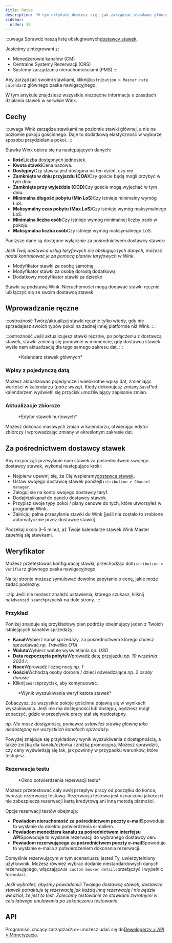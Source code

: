 ```yaml
---
title: Rates
description: 'W tym artykule dowiesz się, jak zarządzać stawkami głównymi w systemie Wink.'
sidebar:
  order: 16
---
```


:::uwaga
Sprawdź naszą listę obsługiwanych[dostawcy stawek](/extranet/rate-providers).

Jesteśmy zintegrowani z:

* Menedżerowie kanałów (CM)
* Centralne Systemy Rezerwacji (CRS)
* Systemy zarządzania nieruchomościami (PMS)
  :::

Aby zarządzać swoimi stawkami, kliknij`Distribution > Master rate calendar`z głównego paska nawigacyjnego.

W tym artykule znajdziesz wszystkie niezbędne informacje o zasadach działania stawek w serwisie Wink.

## Cechy

:::uwaga
Wink zarządza stawkami na poziomie stawki głównej, a nie na poziomie pokoju gościnnego. Daje to dodatkową elastyczność w wyborze sposobu przydzielania pokoi.
:::

Stawka Wink opiera się na następujących danych:

* **Ilość**Liczba dostępnych jednostek.
* **Kwota stawki**Cena bazowa.
* **Dostępny**Czy stawka jest dostępna na ten dzień, czy nie.
* **Zamknięte w dniu przyjazdu (COA)**&#x43;zy goście będą mogli przybyć w tym dniu.
* **Zamknięte przy wyjeździe (COD)**&#x43;zy goście mogą wyjechać w tym dniu.
* **Minimalna długość pobytu (Min LoS)**&#x43;zy istnieje minimalny wymóg LoS.
* **Maksymalny czas pobytu (Max LoS)**&#x43;zy istnieje wymóg maksymalnego LoS.
* **Minimalna liczba osób**Czy istnieje wymóg minimalnej liczby osób w pokoju.
* **Maksymalna liczba osób**Czy istnieje wymóg maksymalnego LoS.

Poniższe dane są dostępne wyłącznie za pośrednictwem dostawcy stawek:

*Jeśli Twój dostawca usług taryfowych nie obsługuje tych danych, możesz nadal kontrolować je za pomocą planów taryfowych w Wink.*

* Modyfikator stawki za osobę samotną
* Modyfikator stawki za osobę dorosłą dodatkową
* Dodatkowy modyfikator stawki za dziecko

Stawki są podstawą Wink. Nieruchomości mogą dodawać stawki ręcznie lub łączyć się ze swoim dostawcą stawek.

## Wprowadzanie ręczne

:::ostrożność
Twórz/aktualizuj stawki ręcznie tylko wtedy, gdy nie sprzedajesz swoich typów pokoi na żadnej innej platformie niż Wink.
:::

:::ostrożność
Jeśli aktualizujesz stawki ręcznie, po połączeniu z dostawcą stawek, stawki zmienią się ponownie w momencie, gdy dostawca stawek wyśle nam aktualizację dla tego samego zakresu dat.
:::

<figure>
  <CloudinaryImage width="700" height="251" resize="scale" quality="best" alt="Kalendarz stawek głównych" src="academy/rate-calendar" errorImage="noimage_opaque_nyrtl0.png" />

  <figcaption>*Kalendarz stawek głównych*</figcaption>
</figure>


### Wpisy z pojedynczą datą

Możesz aktualizować pojedyncze i wielokrotne wpisy dat, zmieniając wartości w kalendarzu (*patrz wyżej*). Kiedy dokonujesz zmiany,`Save`Pod kalendarzem wyświetli się przycisk umożliwiający zapisanie zmian.

### Aktualizacje zbiorcze

<figure>
  <CloudinaryImage width="700" height="267" resize="scale" quality="best" alt="Edytor stawek hurtowych" src="academy/bulk-editor" errorImage="noimage_opaque_nyrtl0.png" />

  <figcaption>*Edytor stawek hurtowych*</figcaption>
</figure>


Możesz dokonać masowych zmian w kalendarzu, otwierając edytor zbiorczy i wprowadzając zmiany w określonym zakresie dat.

## Za pośrednictwem dostawcy stawek

Aby rozpocząć przesyłanie nam stawek za pośrednictwem swojego dostawcy stawek, wykonaj następujące kroki:

* Najpierw upewnij się, że Cię wspieramy[dostawca stawek](/extranet/rate-providers).
* Ustaw swojego dostawcę stawek poniżej`Distribution > Channel manager`.
* Zaloguj się na konto swojego dostawcy taryf.
* Dodaj`Wink`kanał do panelu dostawcy stawek.
* Przypisz swoje typy pokoi / plany cenowe do tych, które utworzyłeś w programie Wink.
* Zainicjuj pełne przesyłanie stawki do Wink \[jeśli nie zostało to zrobione automatycznie przez dostawcę stawki].

Poczekaj około 3–5 minut, aż Twoje kalendarze stawek Wink Master zapełnią się stawkami.

## Weryfikator

Możesz przetestować konfigurację stawki, przechodząc do`Distribution > Verifier`z głównego paska nawigacyjnego.

Na tej stronie możesz symulować dowolne zapytanie o cenę, jakie może zadać podróżny.

:::tip
Jeśli nie możesz znaleźć ustawienia, którego szukasz, kliknij na`Advanced search`przycisk na dole strony.
:::

### Przykład

Poniżej znajduje się przykładowy plan podróży obejmujący jeden z Twoich istniejących kanałów sprzedaży:

* **Kanał**Wybierz kanał sprzedaży, za pośrednictwem którego chcesz sprzedawać.*np. Traveliko OTA*.
* **Waluta**Wybierz walutę wyświetlania.*np. USD*
* **Data rozpoczęcia pobytu**Wprowadź datę przyjazdu.*np. 10 września 2024 r.*
* **Noce**Wprowadź liczbę nocy.*np. 1*
* **Goście**Wchodzą osoby dorosłe / dzieci odwiedzające.*np. 2 osoby dorosłe*
* Kliknij`Search`przycisk, aby kontynuować.

<figure>
  <CloudinaryImage width="350" height="501" resize="scale" quality="best" alt="Wynik weryfikatora stawek" src="academy/rate-verifier" errorImage="noimage_opaque_nyrtl0.png" />

  <figcaption>*Wynik wyszukiwania weryfikatora stawek*</figcaption>
</figure>


Zobaczysz, że wszystkie pokoje gościnne pojawią się w wynikach wyszukiwania.
Jeśli nie ma dostępności lub dostępu, będziesz mógł zobaczyć, gdzie w przepływie pracy stał się niedostępny.

*np. Nie masz dostępności, ponieważ ustawiłeś stawkę główną jako niedostępną we wszystkich kanałach sprzedaży.*

Powyżej znajduje się przykładowy wynik wyszukiwania z dostępnością, a także zniżką dla kanału/członka i zniżką promocyjną.
Możesz sprawdzić, czy ceny wyświetlają się tak, jak powinny w przypadku warunków, które testujesz.

### Rezerwacja testu

<figure>
  <CloudinaryImage width="350" height="459" resize="scale" quality="best" alt="Tryb rezerwacji testu" src="academy/test-booking" errorImage="noimage_opaque_nyrtl0.png" />

  <figcaption>*Okno potwierdzenia rezerwacji testu*</figcaption>
</figure>


Możesz przetestować cały swój przepływ pracy od początku do końca, tworząc rezerwację testową. Rezerwacja testowa jest oznaczona jako`test`i nie zabezpiecza rezerwacji kartą kredytową ani inną metodą płatności.

Opcje rezerwacji testów obejmują:

* **Powiadom nieruchomość za pośrednictwem poczty e-mail**Spowoduje to wysłanie do obiektu potwierdzenia e-mailem.
* **Powiadom menedżera kanału za pośrednictwem interfejsu API**Spowoduje to wysłanie rezerwacji do wybranego dostawcy cen.
* **Powiadom rezerwującego za pośrednictwem poczty e-mail**Spowoduje to wysłanie e-maila z potwierdzeniem dokonania rezerwacji.

Domyślnie rezerwującym w tym scenariuszu jesteś Ty, uwierzytelniony użytkownik. Możesz również wybrać dodanie niestandardowych danych rezerwującego, włączając`Add custom booker details`przełączyć i wypełnić formularz.

*Jeśli wybrałeś, abyśmy powiadomili Twojego dostawcę stawek, dostawca stawek potraktuje tę rezerwację jak każdą inną rezerwację i nie będzie wiedział, że jest to test. Zalecamy testowanie ze stawkami zwrotnymi w celu łatwego anulowania po zakończeniu testowania.*

## API

Programiści chcący zarządzać`Rates`możesz udać się do[Deweloperzy > API > Monetyzacja](/developers/apis/#monetize-api).

